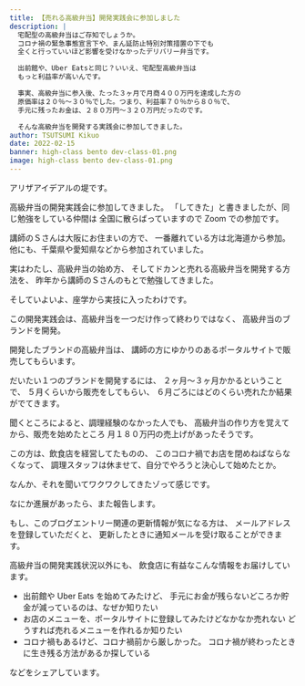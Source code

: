 ```yaml
---
title: 【売れる高級弁当】開発実践会に参加しました
description: |
  宅配型の高級弁当はご存知でしょうか。
  コロナ禍の緊急事態宣言下や、まん延防止特別対策措置の下でも
  全くと行っていいほど影響を受けなかったデリバリー弁当です。

  出前館や、Uber Eatsと同じ？いいえ、宅配型高級弁当は
  もっと利益率が高いんです。

  事実、高級弁当に参入後、たった３ヶ月で月商４００万円を達成した方の
  原価率は２０％〜３０％でした。つまり、利益率７０％から８０％で、
  手元に残ったお金は、２８０万円〜３２０万円だったのです。

  そんな高級弁当を開発する実践会に参加してきました。
author: TSUTSUMI Kikuo
date: 2022-02-15
banner: high-class bento dev-class-01.png
image: high-class bento dev-class-01.png
---
```

アリザアイデアルの堤です。

高級弁当の開発実践会に参加してきました。
「してきた」と書きましたが、同じ勉強をしている仲間は
全国に散らばっていますので Zoom での参加です。

講師のＳさんは大阪にお住まいの方で、
一番離れている方は北海道から参加。
他にも、千葉県や愛知県などから参加されていました。

実はわたし、高級弁当の始め方、
そしてドカンと売れる高級弁当を開発する方法を、
昨年から講師のＳさんのもとで勉強してきました。

そしていよいよ、座学から実技に入ったわけです。

この開発実践会は、高級弁当を一つだけ作って終わりではなく、
高級弁当のブランドを開発。

開発したブランドの高級弁当は、
講師の方にゆかりのあるポータルサイトで販売してもらいます。

だいたい１つのブランドを開発するには、
２ヶ月〜３ヶ月かかるということで、
５月くらいから販売をしてもらい、
６月ごろにはどのくらい売れたか結果がでてきます。

聞くところによると、調理経験のなかった人でも、
高級弁当の作り方を覚えてから、販売を始めたところ
月１８０万円の売上げがあったそうです。

この方は、飲食店を経営してたものの、
このコロナ禍でお店を閉めねばならなくなって、
調理スタッフは休ませて、自分でやろうと決心して始めたとか。

なんか、それを聞いてワクワクしてきたゾって感じです。

なにか進展があったら、また報告します。

もし、このブログエントリー関連の更新情報が気になる方は、
メールアドレスを登録していただくと、
更新したときに通知メールを受け取ることができます。

高級弁当の開発実践状況以外にも、
飲食店に有益なこんな情報をお届けしています。

- 出前館や Uber Eats を始めてみたけど、
  手元にお金が残らないどころか貯金が減っているのは、なぜか知りたい
- お店のメニューを、ポータルサイトに登録してみたけどなかなか売れない
  どうすれば売れるメニューを作れるか知りたい
- コロナ禍もあるけど、コロナ禍前から厳しかった。
  コロナ禍が終わったときに生き残る方法があるか探している

などをシェアしています。

<Squeeze title="メアドを登録して更新情報を受け取る"
 tag="bentodev" />
